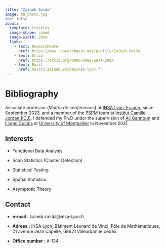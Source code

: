 ```yaml
---
title: "Zaineb Smida"
image: ma_photo.jpg
toc: false
about: 
  template: trestles
  image-shape: round
  image-width: 20em
  links:
    - text: ResearchGate
      href: https://www.researchgate.net/profile/Zaineb-Smida
    - text: Orcid
      href: https://orcid.org/0000-0002-9974-299X
    - text: Email
      href: mailto:zaineb.smida@insa-lyon.fr
---
```


# Bibliography

Associate professor (*Maître de conférences*) at [INSA Lyon, France](https://www.insa-lyon.fr/), since September 2023, and a member of the [PSPM](https://math.univ-lyon1.fr/icj/probabilites-statistique-physique-mathematique/) team at [Institut Camille Jordan (ICJ)](https://math.univ-lyon1.fr/icj/). I defended my Ph.D under the supervision of [Ali Gannoun](https://imag.umontpellier.fr/~gannoun/index.html) and [Lionel Cucala](https://imag.umontpellier.fr/~cucala/) at [University of Montpellier](https://www.umontpellier.fr/) in November 2021.

## Interests

-   Functional Data Analysis

-   Scan Statistics (Cluster Detection)

-   Statistical Testing

-   Spatial Statistics

-   Asymptotic Theory

## Contact 

- **e-mail** : zaineb.smida@insa-lyon.fr

- **Adress** : INSA Lyon, Bâtiment Léonard de Vinci, Pôle de Mathématiques, 21 avenue Jean Capelle, 69621 Villeurbanne cedex. 

- **Office number** : A-134




<!--
:::{.grid}

::: {.g-col-12 .g-col-md-5 .g-start-md-2}
# Contact 

- **e-mail** : zaineb.smida@insa-lyon.fr

- **Adress** : INSA Lyon, Bâtiment Léonard de Vinci, Pôle de Mathématiques, 21 avenue Jean Capelle, 69621 Villeurbanne cedex. 

- **Office number** : A-134
:::

::: {.g-col-12 .g-col-md-5}
## News 

- Member of the Mathematics Council at INSA Lyon
:::

:::

-->
